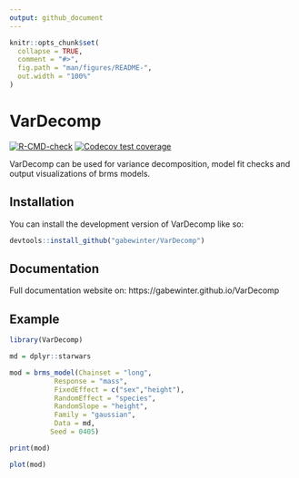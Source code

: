 ```yaml
---
output: github_document
---
```


<!-- README.md is generated from README.Rmd. Please edit that file -->

```r
knitr::opts_chunk$set(
  collapse = TRUE,
  comment = "#>",
  fig.path = "man/figures/README-",
  out.width = "100%"
)
```

# VarDecomp

<!-- badges: start -->
[![R-CMD-check](https://github.com/gabewinter/VarDecomp/actions/workflows/R-CMD-check.yaml/badge.svg)](https://github.com/gabewinter/VarDecomp/actions/workflows/R-CMD-check.yaml)
[![Codecov test coverage](https://codecov.io/gh/gabewinter/VarDecomp/branch/main/graph/badge.svg)](https://app.codecov.io/gh/gabewinter/VarDecomp?branch=main)
<!-- badges: end -->

VarDecomp can be used for variance decomposition, model fit checks and output visualizations of brms models.

## Installation

You can install the development version of VarDecomp like so:

```r
devtools::install_github("gabewinter/VarDecomp")
```

## Documentation

Full documentation website on: https://gabewinter.github.io/VarDecomp

## Example

```r
library(VarDecomp)

md = dplyr::starwars

mod = brms_model(Chainset = "long", 
           Response = "mass", 
           FixedEffect = c("sex","height"), 
           RandomEffect = "species", 
           RandomSlope = "height", 
           Family = "gaussian", 
           Data = md, 
          Seed = 0405)

print(mod)

plot(mod)

```
